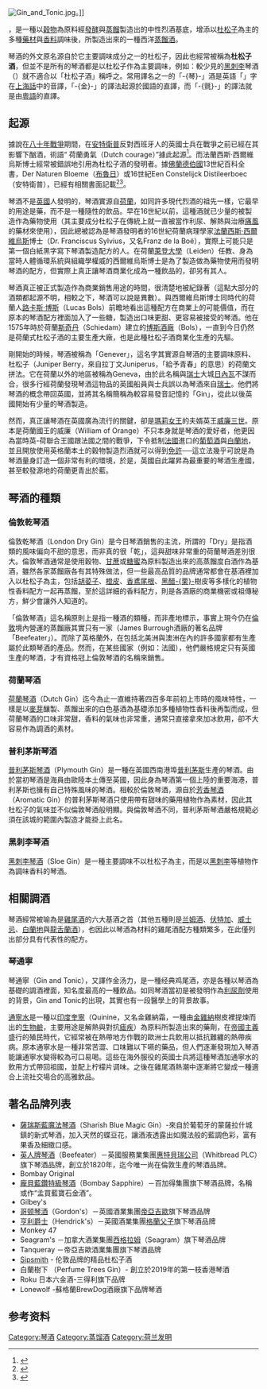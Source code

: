 {{Redirect|金酒|台灣酒廠|金門酒廠}}
{{For|《名偵探柯南》角色|黑暗组织}}
{{Refimprove|time=2020-11-14T12:23:40+00:00}}
{{noteTA
|G1 = Food
}}
[[File:Gin_and_Tonic.jpg|thumb]]。]]

{{地區用詞|cn=金酒|tw=琴酒|hk=氈酒|start={{lang-en|Gin}}；{{lang-nl|gin}}|as=稱為}}，是一種以[[穀物|穀物]]為原料經[[發酵|發酵]]與[[蒸餾|蒸餾]]製造出的中性烈酒基底，增添以[[杜松子|杜松子]]為主的多種[[藥材|藥材]]與[[香料|香料]]調味後，所製造出來的一種西洋[[蒸餾酒|蒸餾酒]]。

琴酒的外文原名源自於它主要調味成分之一的杜松子，因此也經常被稱為'''杜松子酒'''，但並不是所有的琴酒都是以杜松子作為主要調味，例如：較少見的[[黑刺李|黑刺李]]琴酒（{{lang|en|Sloe Gin}}）就不適合以「杜松子酒」稱呼之。常用譯名之一的「-{琴}-」酒是英語「{{lang|en|gin}}」字在[[上海話|上海話]]中的音譯，「-{金}-」的譯法起源於國語的直譯，而「-{氈}-」的譯法就是由[[粵語|粵語]]的直譯。

== 起源 ==
據說在[[八十年戰爭|八十年戰爭]]期間，在[[安特衛普|安特衛普]]反對西班牙人的英國士兵在戰爭之前已經在其影響下酗酒，術語“ 荷蘭勇氣（Dutch courage）”據此起源<ref>{{citation|title=Genever: 500 Years of History in a Bottle|last=Van Acker - Beittel|first=Veronique|isbn=0-615-79585-4|publisher=Flemish Lion}}</ref>。而法蘭西斯·西爾維烏斯博士經常被錯誤地引用為杜松子酒的發明者。據[[佛蘭德伯國|佛蘭德伯國]]13世紀百科全書，Der Naturen Bloeme（[[布魯日|布魯日]]）或16世紀Een Constelijck Distileerboec（安特衛普），已經有相關書面記載<ref>{{Cite web|title=Belgian Genever|url=http://www.belgiangenever.com/|access-date=2017-08-28|archive-url=https://web.archive.org/web/20190607230147/http://www.belgiangenever.com/|archive-date=2019-06-07|dead-url=no}}</ref><ref>{{Cite web|title=The First Record of the Word “Gin”|url=http://www.gintime.com/features/the-first-record-of-the-word-gin/|access-date=2017-08-28|publisher=Gintime|archive-url=https://web.archive.org/web/20200929065459/http://www.gintime.com/features/the-first-record-of-the-word-gin/|archive-date=2020-09-29|dead-url=no}}</ref>。

琴酒不是[[英國|英國]]人發明的，琴酒實源自[[荷蘭|荷蘭]]，如同許多現代烈酒的祖先一樣，它最早的用途是藥，而不是一種隨性的飲品。早在16世紀以前，這種酒就已少量的被製造作為藥物使用（其主要成分杜松子在傳統上就一直被當作利尿、解熱與治療[[痛風|痛風]]的藥材來使用），因此總被認為是琴酒發明者的16世紀荷蘭病理學家[[法蘭西斯·西爾維烏斯|法蘭西斯·西爾維烏斯]]博士（Dr. Franciscus Sylvius，又名Franz de la Boë），實際上可能只是第一個白紙黑字寫下琴酒製造配方的人。在荷蘭[[萊登大學|萊登大學]]（Leiden）任教、身為當時人體循環系統與組織學權威的西爾維烏斯博士是為了製造做為藥物使用而發明琴酒的配方，但實際上真正讓琴酒商業化成為一種飲品的，卻另有其人。

琴酒真正被正式製造作為商業銷售用途的時間，很清楚地被紀錄著（這點大部分的酒類都起源不明，相較之下，琴酒可以說是異數）。與西爾維烏斯博士同時代的荷蘭人[[路卡斯·博斯|路卡斯·博斯]]（Lucas Bols）前瞻地看出這種配方在商業上的可能價值，而在原本的琴酒配方裡面加入了一些糖，製造出口味更甜、更容易被接受的琴酒。他在1575年時於荷蘭[[斯奇丹|斯奇丹]]（Schiedam）建立的[[博斯酒廠|博斯酒廠]]（Bols），一直到今日仍然是荷蘭式杜松子酒的主要生產大廠，也是此種杜松子酒商業化生產的先驅。

剛開始的時候，琴酒被稱為「Genever」，這名字其實源自琴酒的主要調味原料、杜松子（Juniper Berry，來自拉丁文Juniperus，「給予青春」的意思）的荷蘭文拼法。它在荷蘭以外的地區被稱為Geneva，由於此名稱與[[瑞士|瑞士]]大城[[日內瓦|日內瓦]]不謀而合，很多行經荷蘭發現琴酒這物品的英國船員與士兵誤以為琴酒來自[[瑞士|瑞士]]。他們將琴酒的概念帶回英國，並將其名稱簡稱為較容易發音記憶的「Gin」，從此以後英國開始有少量的琴酒製造。

然而，真正讓琴酒在英國廣為流行的關鍵，卻是[[玛丽二世_(英格兰)|瑪莉女王]]的夫婿英王[[奥兰治亲王威廉三世|威廉三世]]。原本是荷蘭國王的威廉（William of Orange）不只本身就是琴酒的愛好者，他更因為當時英-荷聯合王國跟法國之間的戰爭，下令抵制[[法國|法國]]進口的[[葡萄酒|葡萄酒]]與[[白蘭地|白蘭地]]，並且開放使用英格蘭本土的穀物製造烈酒就可以得到[[免許|免許]]──這立法幾乎可說是為琴酒量身訂造一個非常有利的環境，於是，英國自此躍昇為最重要的琴酒生產國，甚至較發源地的荷蘭更青出於藍。

== 琴酒的種類 ==

=== 倫敦乾琴酒 ===
倫敦乾琴酒（London Dry Gin）是今日琴酒銷售的主流，所謂的「Dry」是指酒類的風味偏向不甜的意思，而非真的很「乾」，這與甜味非常重的荷蘭琴酒差別很大。倫敦琴酒通常是使用穀物、[[甘蔗|甘蔗]]或[[糖蜜|糖蜜]]為原料製造出來的高蒸餾度白酒作為基酒，雖然各家蒸餾廠各有其特殊做法，但一些最高品質的品牌通常都會在基酒裡加入以杜松子為主，包括[[胡荽子|胡荽子]]、[[橙皮|橙皮]]、[[香鳶尾根|香鳶尾根]]、[[黑醋栗|黑醋-{栗}-]]樹皮等多樣化的植物性香料配方一起再蒸餾，至於這詳細的香料配方，則是各酒廠的商業機密或祖傳秘方，鮮少會讓外人知道的。

「倫敦琴酒」這名稱原則上是指一種酒的類種，而非產地標示，事實上現今仍在[[倫敦|倫敦]]境內營運的蒸餾廠其實只有一家（James Burrough酒廠的著名品牌「Beefeater」）。而除了英格蘭外，在包括北美洲與澳洲在內的許多國家都有生產屬於此類琴酒的產品。然而，在某些國家（例如：法國），他們嚴格規定只有英國生產的琴酒，才有資格冠上倫敦琴酒的名稱來銷售。

=== 荷蘭琴酒 ===
[[荷蘭琴酒|荷蘭琴酒]]（Dutch Gin）迄今為止一直維持著四百多年前初上市時的風味特性，一樣是以[[麥芽|麥芽]]釀製、蒸餾出來的白色基酒為基礎添加多種植物性香料後再製而成，但荷蘭琴酒的口味非常甜，香料的氣味也非常重，通常只直接拿來加冰飲用，卻不大容易作為調酒的素材。

=== 普利茅斯琴酒 ===
[[普利茅斯琴酒|普利茅斯琴酒]]（Plymouth Gin）是一種在英國西南港埠[[普利茅斯|普利茅斯]]生產的琴酒。由於當初琴酒是海員由歐陸本土傳至英國，因此身為琴酒第一個上陸的重要海港，普利茅斯也擁有自己特殊風味的琴酒。相較於倫敦琴酒，源自於[[芳香琴酒|芳香琴酒]]（Aromatic Gin）的普利茅斯琴酒只使用帶有甜味的藥用植物作為素材，因此其杜松子的氣味並不似倫敦琴酒般明顯。與倫敦琴酒不同，普利茅斯琴酒嚴格規範必須在該城的範圍內製造才能掛上此名。

=== 黑刺李琴酒 ===
[[黑刺李琴酒|黑刺李琴酒]]（Sloe Gin）是一種主要調味不以杜松子為主，而是以[[黑刺李|黑刺李]]等植物作為調味香料的琴酒。

== 相關調酒 ==
琴酒經常被喻為是[[雞尾酒|雞尾酒]]的六大基酒之首（其他五種則是[[兰姆酒|兰姆酒]]、[[伏特加|伏特加]]、[[威士忌|威士忌]]、[[白蘭地|白蘭地]]與[[龍舌蘭酒|龍舌蘭酒]]），也因此以琴酒為材料的雞尾酒配方種類繁多，在此僅列出部分具有代表性的配方。

=== 琴通寧 ===
琴通寧（Gin and Tonic），又譯作金汤力，是一種经典鸡尾酒，亦是各種以琴酒為基礎的調酒裡面，知名度最高的一種飲品。如同琴酒當初是被發明作為[[利尿劑|利尿劑]]使用的背景，Gin and Tonic的出現，其實也有一段醫學上的背景故事。

[[通寧水|通寧水]]是一種以[[印度奎寧|印度奎寧]]（Quinine，又名金雞納霜，一種由[[金雞納|金雞納]]樹皮裡提煉而出的[[生物鹼|生物鹼]]，主要用途是解熱與對抗[[瘧疾|瘧疾]]）為原料所製造出來的藥劑，在[[帝國主義|帝國主義]]盛行的殖民時代，它經常被在熱帶地方作戰的歐洲士兵飲用以抵抗難纏的熱帶疾病。原本通寧水是一種非常苦澀、口味難以下嚥的藥品，但人們逐漸發現加入琴酒能讓通寧水變得較為可口易喝。這些在海外服役的英國士兵將這種琴酒加通寧水的飲用方式帶回祖國，並配上柠檬片调味。之後在雞尾酒熱潮中逐漸將它變成一種適合上流社交場合的高雅飲品。

== 著名品牌列表 ==
* [[薩瑞斯藍魔法琴酒|薩瑞斯藍魔法琴酒]]（Sharish Blue Magic Gin）-來自於葡萄牙的蒙薩拉什城鎮的新式琴酒，加入天然的蝶豆花，讓酒液透露出如魔法般的藍調色彩，富有果香及細緻口感。
* [[英人牌琴酒|英人牌琴酒]]（Beefeater）－英國服務業集團[[惠特貝瑞公司|惠特貝瑞公司]]（Whitbread PLC）旗下琴酒品牌，創立於1820年，迄今唯一尚在倫敦生產的琴酒品牌。
* Bombay Original
* [[龐貝藍鑽特級琴酒|龐貝藍鑽特級琴酒]]（Bombay Sapphire）－百加得集團旗下琴酒品牌，名稱或作“孟買藍寶石金酒”。
* Gilbey's
* [[哥顿琴酒|哥顿琴酒]]（Gordon's）－英國酒業集團[[帝亞吉歐|帝亞吉歐]]旗下琴酒品牌
* [[亨利爵士|亨利爵士]]（Hendrick's）－英國酒業集團[[格蘭父子|格蘭父子]]旗下琴酒品牌
* Monkey 47
* Seagram's －加拿大酒業集團[[西格拉姆|西格拉姆]]（Seagram）旗下琴酒品牌
* Tanqueray －帝亞吉歐酒業集團旗下琴酒品牌
*[[Sipsmith|Sipsmith]] - 伦敦品牌的精品杜松子酒
* 白蘭樹下 （Perfume Trees Gin）- 創立於2019年的第一枝香港琴酒
* Roku 日本六金酒-三得利旗下品牌
* Lonewolf -蘇格蘭BrewDog酒廠旗下品牌琴酒

== 参考资料 ==
{{reflist}}

[[Category:琴酒|Category:琴酒]]
[[Category:蒸馏酒|Category:蒸馏酒]]
[[Category:荷兰发明|Category:荷兰发明]]